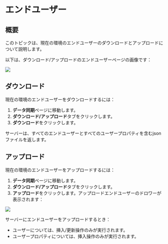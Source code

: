 
# エンドユーザー

## 概要

このトピックは、現在の環境のエンドユーザーのダウンロードとアップロードについて説明します。

以下は、ダウンロード/アップロードのエンドユーザーページの画像です：

![](../data-import-and-export/assets/end-users/001.webp)

## ダウンロード

現在の環境のエンドユーザーをダウンロードするには：

1. **データ同期**ページに移動します。
2. **ダウンロード/アップロード**タブをクリックします。
3. **ダウンロード**をクリックします。

サーバーは、すべてのエンドユーザーとすべてのユーザープロパティを含むjsonファイルを返します。

## アップロード

現在の環境のエンドユーザーをアップロードするには：

1. **データ同期**ページに移動します。
2. **ダウンロード/アップロード**タブをクリックします。
3. **アップロード**をクリックします。アップロードエンドユーザーのドロワーが表示されます：

![](../data-import-and-export/assets/end-users/002.webp)

<Callout type="info">
サーバーにエンドユーザーをアップロードするとき：

- ユーザーについては、挿入/更新操作のみが実行されます。
- ユーザープロパティについては、挿入操作のみが実行されます。
</Callout>